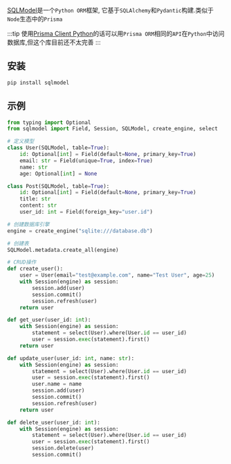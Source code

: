 [SQLModel](https://sqlmodel.tiangolo.com/)是一个`Python ORM`框架, 它基于`SQLAlchemy`和`Pydantic`构建.类似于`Node`生态中的`Prisma`

:::tip
使用[Prisma Client Python](https://prisma-client-py.readthedocs.io/en/stable/)的话可以用`Prisma ORM`相同的`API`在`Python`中访问数据库,但这个库目前还不太完善
:::

## 安装

```bash
pip install sqlmodel
```

## 示例

```python
from typing import Optional
from sqlmodel import Field, Session, SQLModel, create_engine, select

# 定义模型
class User(SQLModel, table=True):
    id: Optional[int] = Field(default=None, primary_key=True)
    email: str = Field(unique=True, index=True)
    name: str
    age: Optional[int] = None

class Post(SQLModel, table=True):
    id: Optional[int] = Field(default=None, primary_key=True)
    title: str
    content: str
    user_id: int = Field(foreign_key="user.id")

# 创建数据库引擎
engine = create_engine("sqlite:///database.db")

# 创建表
SQLModel.metadata.create_all(engine)

# CRUD操作
def create_user():
    user = User(email="test@example.com", name="Test User", age=25)
    with Session(engine) as session:
        session.add(user)
        session.commit()
        session.refresh(user)
    return user

def get_user(user_id: int):
    with Session(engine) as session:
        statement = select(User).where(User.id == user_id)
        user = session.exec(statement).first()
    return user

def update_user(user_id: int, name: str):
    with Session(engine) as session:
        statement = select(User).where(User.id == user_id)
        user = session.exec(statement).first()
        user.name = name
        session.add(user)
        session.commit()
        session.refresh(user)
    return user

def delete_user(user_id: int):
    with Session(engine) as session:
        statement = select(User).where(User.id == user_id)
        user = session.exec(statement).first()
        session.delete(user)
        session.commit()
```
